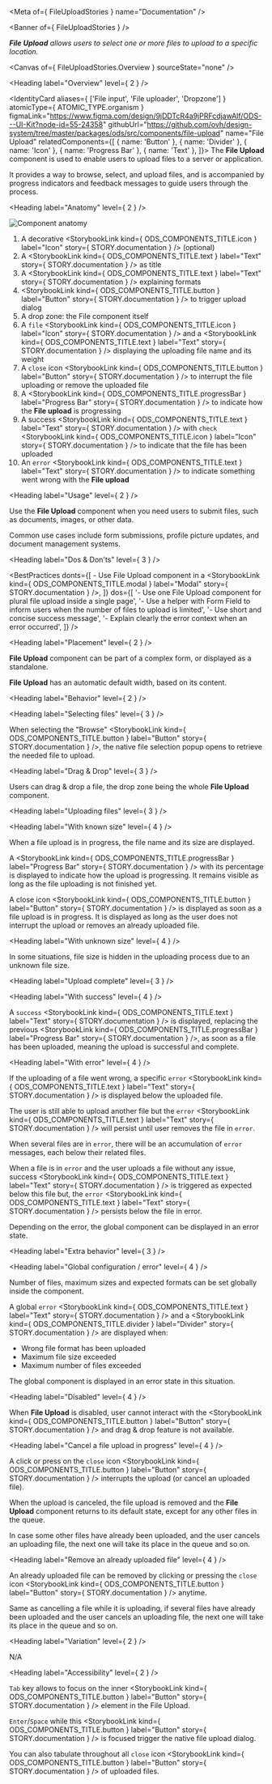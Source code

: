 
<Meta of={ FileUploadStories } name="Documentation" />

<Banner of={ FileUploadStories } />

_**File Upload** allows users to select one or more files to upload to a specific location._

<Canvas of={ FileUploadStories.Overview } sourceState="none" />

<Heading label="Overview" level={ 2 } />

<IdentityCard aliases={ ['File input', 'File uploader', 'Dropzone'] }
              atomicType={ ATOMIC_TYPE.organism }
              figmaLink="https://www.figma.com/design/9jDDTcR4a9jPRFcdjawAlf/ODS---UI-Kit?node-id=55-24358"
              githubUrl="https://github.com/ovh/design-system/tree/master/packages/ods/src/components/file-upload"
              name="File Upload"
              relatedComponents={[
                { name: 'Button' },
                { name: 'Divider' },
                { name: 'Icon' },
                { name: 'Progress Bar' },
                { name: 'Text' },
              ]}>
  The **File Upload** component is used to enable users to upload files to a server or application.

  It provides a way to browse, select, and upload files, and is accompanied by progress indicators and feedback
  messages to guide users through the process.
</IdentityCard>

<Heading label="Anatomy" level={ 2 } />

![Component anatomy](components/file-upload/anatomy.png "Component anatomy")

1. A decorative <StorybookLink kind={ ODS_COMPONENTS_TITLE.icon } label="Icon" story={ STORY.documentation } /> (optional)
2. A <StorybookLink kind={ ODS_COMPONENTS_TITLE.text } label="Text" story={ STORY.documentation } /> as title
3. A <StorybookLink kind={ ODS_COMPONENTS_TITLE.text } label="Text" story={ STORY.documentation } /> explaining formats
4. <StorybookLink kind={ ODS_COMPONENTS_TITLE.button } label="Button" story={ STORY.documentation } /> to trigger upload dialog
5. A drop zone: the File component itself
6. A `file` <StorybookLink kind={ ODS_COMPONENTS_TITLE.icon } label="Icon" story={ STORY.documentation } /> and a <StorybookLink kind={ ODS_COMPONENTS_TITLE.text } label="Text" story={ STORY.documentation } /> displaying the uploading file name and its weight
7. A `close` icon <StorybookLink kind={ ODS_COMPONENTS_TITLE.button } label="Button" story={ STORY.documentation } /> to interrupt the file uploading or remove the uploaded file
8. A <StorybookLink kind={ ODS_COMPONENTS_TITLE.progressBar } label="Progress Bar" story={ STORY.documentation } /> to indicate how the **File upload** is progressing
9. A success <StorybookLink kind={ ODS_COMPONENTS_TITLE.text } label="Text" story={ STORY.documentation } /> with `check` <StorybookLink kind={ ODS_COMPONENTS_TITLE.icon } label="Icon" story={ STORY.documentation } /> to indicate that the file has been uploaded
10. An `error` <StorybookLink kind={ ODS_COMPONENTS_TITLE.text } label="Text" story={ STORY.documentation } /> to indicate something went wrong with the **File upload**

<Heading label="Usage" level={ 2 } />

Use the **File Upload** component when you need users to submit files, such as documents, images, or other data.

Common use cases include form submissions, profile picture updates, and document management systems.

<Heading label="Dos & Don'ts" level={ 3 } />

<BestPractices
  donts={[
    <span>- Use File Upload component in a <StorybookLink kind={ ODS_COMPONENTS_TITLE.modal } label="Modal" story={ STORY.documentation } /></span>,
  ]}
  dos={[
    '- Use one File Upload component for plural file upload inside a single page',
    '- Use a helper with Form Field to inform users when the number of files to upload is limited',
    '- Use short and concise success message',
    '- Explain clearly the error context when an error occurred',
  ]}
/>

<Heading label="Placement" level={ 2 } />

**File Upload** component can be part of a complex form, or displayed as a standalone.

**File Upload** has an automatic default width, based on its content.

<Heading label="Behavior" level={ 2 } />

<Heading label="Selecting files" level={ 3 } />

When selecting the "Browse" <StorybookLink kind={ ODS_COMPONENTS_TITLE.button } label="Button" story={ STORY.documentation } />, the native file selection popup opens to retrieve the needed file to upload.

<Heading label="Drag & Drop" level={ 3 } />

Users can drag & drop a file, the drop zone being the whole **File Upload** component.

<Heading label="Uploading files" level={ 3 } />

<Heading label="With known size" level={ 4 } />

When a file upload is in progress, the file name and its size are displayed.

A <StorybookLink kind={ ODS_COMPONENTS_TITLE.progressBar } label="Progress Bar" story={ STORY.documentation } /> with its percentage is displayed to indicate how the upload is progressing. It remains visible as long as the file uploading is not finished yet.

A close icon <StorybookLink kind={ ODS_COMPONENTS_TITLE.button } label="Button" story={ STORY.documentation } /> is displayed as soon as a file upload is in progress. It is displayed as long as the user does not interrupt the upload or removes an already uploaded file.

<Heading label="With unknown size" level={ 4 } />

In some situations, file size is hidden in the uploading process due to an unknown file size.

<Heading label="Upload complete" level={ 3 } />

<Heading label="With success" level={ 4 } />

A `success` <StorybookLink kind={ ODS_COMPONENTS_TITLE.text } label="Text" story={ STORY.documentation } /> is displayed, replacing the previous <StorybookLink kind={ ODS_COMPONENTS_TITLE.progressBar } label="Progress Bar" story={ STORY.documentation } />, as soon as a file has been uploaded, meaning the upload is successful and complete.

<Heading label="With error" level={ 4 } />

If the uploading of a file went wrong, a specific `error` <StorybookLink kind={ ODS_COMPONENTS_TITLE.text } label="Text" story={ STORY.documentation } /> is displayed below the uploaded file.

The user is still able to upload another file but the `error` <StorybookLink kind={ ODS_COMPONENTS_TITLE.text } label="Text" story={ STORY.documentation } /> will persist until user removes the file in `error`.

When several files are in `error`, there will be an accumulation of `error` messages, each below their related files.

When a file is in `error` and the user uploads a file without any issue, success <StorybookLink kind={ ODS_COMPONENTS_TITLE.text } label="Text" story={ STORY.documentation } /> is triggered as expected below this file but, the `error` <StorybookLink kind={ ODS_COMPONENTS_TITLE.text } label="Text" story={ STORY.documentation } /> persists below the file in error.

Depending on the error, the global component can be displayed in an error state.

<Heading label="Extra behavior" level={ 3 } />

<Heading label="Global configuration / error" level={ 4 } />

Number of files, maximum sizes and expected formats can be set globally inside the component.

A global `error` <StorybookLink kind={ ODS_COMPONENTS_TITLE.text } label="Text" story={ STORY.documentation } /> and a <StorybookLink kind={ ODS_COMPONENTS_TITLE.divider } label="Divider" story={ STORY.documentation } /> are displayed when:
* Wrong file format has been uploaded
* Maximum file size exceeded
* Maximum number of files exceeded

The global component is displayed in an error state in this situation.

<Heading label="Disabled" level={ 4 } />

When **File Upload** is disabled, user cannot interact with the <StorybookLink kind={ ODS_COMPONENTS_TITLE.button } label="Button" story={ STORY.documentation } /> and drag & drop feature is not available.

<Heading label="Cancel a file upload in progress" level={ 4 } />

A click or press on the `close` icon <StorybookLink kind={ ODS_COMPONENTS_TITLE.button } label="Button" story={ STORY.documentation } /> interrupts the upload (or cancel an uploaded file).

When the upload is canceled, the file upload is removed and the **File Upload** component returns to its default state, except for any other files in the queue.

In case some other files have already been uploaded, and the user cancels an uploading file, the next one will take its place in the queue and so on.

<Heading label="Remove an already uploaded file" level={ 4 } />

An already uploaded file can be removed by clicking or pressing the `close` icon <StorybookLink kind={ ODS_COMPONENTS_TITLE.button } label="Button" story={ STORY.documentation } /> anytime.

Same as cancelling a file while it is uploading, if several files have already been uploaded and the user cancels an uploading file, the next one will take its place in the queue and so on.

<Heading label="Variation" level={ 2 } />

N/A

<Heading label="Accessibility" level={ 2 } />

`Tab` key allows to focus on the inner <StorybookLink kind={ ODS_COMPONENTS_TITLE.button } label="Button" story={ STORY.documentation } /> element in the File Upload.

`Enter`/`Space` while this <StorybookLink kind={ ODS_COMPONENTS_TITLE.button } label="Button" story={ STORY.documentation } /> is focused trigger the native file upload dialog.

You can also tabulate throughout all `close` icon <StorybookLink kind={ ODS_COMPONENTS_TITLE.button } label="Button" story={ STORY.documentation } /> of uploaded files.

